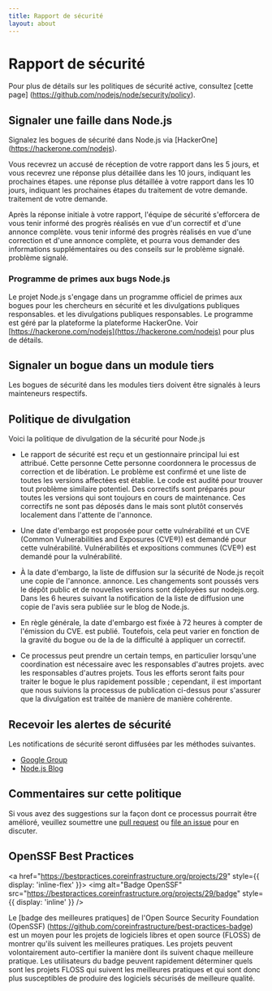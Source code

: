 ```yaml
---
title: Rapport de sécurité
layout: about
---
```


# Rapport de sécurité

Pour plus de détails sur les politiques de sécurité active, consultez [cette page] (https://github.com/nodejs/node/security/policy).

## Signaler une faille dans Node.js

Signalez les bogues de sécurité dans Node.js via [HackerOne] (https://hackerone.com/nodejs).

Vous recevrez un accusé de réception de votre rapport dans les 5 jours, et vous recevrez une réponse plus détaillée dans les 10 jours, indiquant les prochaines étapes.
une réponse plus détaillée à votre rapport dans les 10 jours, indiquant les prochaines étapes du traitement de votre demande.
traitement de votre demande.

Après la réponse initiale à votre rapport, l'équipe de sécurité s'efforcera de vous tenir informé des progrès réalisés en vue d'un correctif et d'une annonce complète.
vous tenir informé des progrès réalisés en vue d'une correction et d'une annonce complète,
et pourra vous demander des informations supplémentaires ou des conseils sur le problème signalé.
problème signalé.

### Programme de primes aux bugs Node.js

Le projet Node.js s'engage dans un programme officiel de primes aux bogues pour les chercheurs en sécurité et les divulgations publiques responsables.
et les divulgations publiques responsables. Le programme est géré par la plateforme
la plateforme HackerOne. Voir [https://hackerone.com/nodejs](https://hackerone.com/nodejs) pour plus de détails.

## Signaler un bogue dans un module tiers

Les bogues de sécurité dans les modules tiers doivent être signalés à leurs mainteneurs respectifs.

## Politique de divulgation

Voici la politique de divulgation de la sécurité pour Node.js

- Le rapport de sécurité est reçu et un gestionnaire principal lui est attribué. Cette personne
  Cette personne coordonnera le processus de correction et de libération. Le problème est confirmé
  et une liste de toutes les versions affectées est établie. Le code est audité pour trouver
  tout problème similaire potentiel. Des correctifs sont préparés pour toutes les versions qui sont
  toujours en cours de maintenance. Ces correctifs ne sont pas déposés dans le
  mais sont plutôt conservés localement dans l'attente de l'annonce.

- Une date d'embargo est proposée pour cette vulnérabilité et un CVE (Common Vulnerabilities and Exposures (CVE®)) est demandé pour cette vulnérabilité.
  Vulnérabilités et expositions communes (CVE®) est demandé pour la vulnérabilité.

- À la date d'embargo, la liste de diffusion sur la sécurité de Node.js reçoit une copie de l'annonce.
  annonce. Les changements sont poussés vers le dépôt public et de nouvelles versions
  sont déployées sur nodejs.org. Dans les 6 heures suivant la notification de la liste de diffusion
  une copie de l'avis sera publiée sur le blog de Node.js.

- En règle générale, la date d'embargo est fixée à 72 heures à compter de l'émission du CVE.
  est publié. Toutefois, cela peut varier en fonction de la gravité du bogue ou de la
  de la difficulté à appliquer un correctif.

- Ce processus peut prendre un certain temps, en particulier lorsqu'une coordination est nécessaire avec les responsables d'autres projets.
  avec les responsables d'autres projets. Tous les efforts seront faits pour traiter le
  bogue le plus rapidement possible ; cependant, il est important que nous suivions la
  processus de publication ci-dessus pour s'assurer que la divulgation est traitée de manière
  de manière cohérente.

## Recevoir les alertes de sécurité

Les notifications de sécurité seront diffusées par les méthodes suivantes.

- [Google Group](https://groups.google.com/group/nodejs-sec)
- [Node.js Blog](/blog)

## Commentaires sur cette politique

Si vous avez des suggestions sur la façon dont ce processus pourrait être amélioré, veuillez soumettre une
[pull request](https://github.com/nodejs/nodejs.org) ou
[file an issue](https://github.com/nodejs/security-wg/issues/new) pour en discuter.

## OpenSSF Best Practices

<a href="https://bestpractices.coreinfrastructure.org/projects/29" style={{ display: 'inline-flex' }}>
  <img alt="Badge OpenSSF" src="https://bestpractices.coreinfrastructure.org/projects/29/badge" style={{ display: 'inline' }} />
</a>

Le [badge des meilleures pratiques] de l'Open Source Security Foundation (OpenSSF) (https://github.com/coreinfrastructure/best-practices-badge) est un moyen pour les projets de logiciels libres et open source (FLOSS) de montrer qu'ils suivent les meilleures pratiques. Les projets peuvent volontairement auto-certifier la manière dont ils suivent chaque meilleure pratique. Les utilisateurs du badge peuvent rapidement déterminer quels sont les projets FLOSS qui suivent les meilleures pratiques et qui sont donc plus susceptibles de produire des logiciels sécurisés de meilleure qualité.
